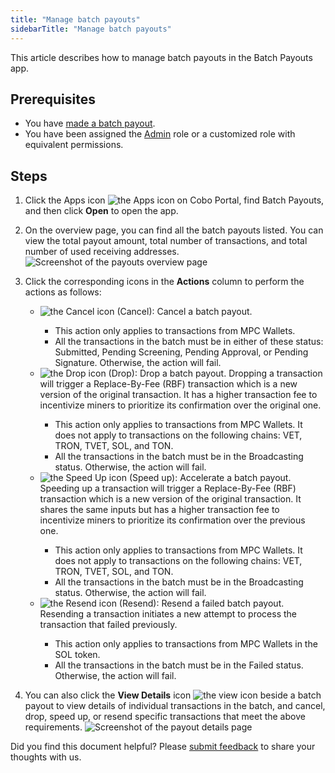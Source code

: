 ```yaml
---
title: "Manage batch payouts"
sidebarTitle: "Manage batch payouts"
---
```


This article describes how to manage batch payouts in the Batch Payouts app.

## Prerequisites

- You have [made a batch payout](/en/apps/batch-payouts/make-payout).
- You have been assigned the [Admin](/en/portal/organization/roles-and-permissions) role or a customized role with equivalent permissions.

## Steps
1. Click the Apps icon <img src="/en/images/common/icon_apps.svg" className="icon" alt="the Apps icon" /> on Cobo Portal, find Batch Payouts, and then click **Open** to open the app.
2. On the overview page, you can find all the batch payouts listed. You can view the total payout amount, total number of transactions, and total number of used receiving addresses.
    <img src="/en/images/portal-apps/batch-payouts/payouts.png" className="screenshot_full_screen" alt="Screenshot of the payouts overview page" />
3. Click the corresponding icons in the **Actions** column to perform the actions as follows:
    - <img src="/en/images/portal-apps/batch-payouts/icon_cancel.png" className="icon" alt="the Cancel icon" /> (Cancel): Cancel a batch payout.
      <Note><ul><li>This action only applies to transactions from MPC Wallets.</li><li>All the transactions in the batch must be in either of these status: Submitted, Pending Screening, Pending Approval, or Pending Signature. Otherwise, the action will fail.</li></ul></Note>
    - <img src="/en/images/portal-apps/batch-payouts/icon_drop.png" className="icon" alt="the Drop icon" /> (Drop): Drop a batch payout.
      Dropping a transaction will trigger a Replace-By-Fee (RBF) transaction which is a new version of the original transaction. It has a higher transaction fee to incentivize miners to prioritize its confirmation over the original one. 
      <Note><ul><li>This action only applies to transactions from MPC Wallets. It does not apply to transactions on the following chains: VET, TRON, TVET, SOL, and TON.</li><li>All the transactions in the batch must be in the Broadcasting status. Otherwise, the action will fail.</li></ul></Note>
    - <img src="/en/images/portal-apps/batch-payouts/icon_speed_up.png" className="icon" alt="the Speed Up icon" /> (Speed up): Accelerate a batch payout.
      Speeding up a transaction will trigger a Replace-By-Fee (RBF) transaction which is a new version of the original transaction. It shares the same inputs but has a higher transaction fee to incentivize miners to prioritize its confirmation over the previous one. 
      <Note><ul><li>This action only applies to transactions from MPC Wallets. It does not apply to transactions on the following chains: VET, TRON, TVET, SOL, and TON.</li><li>All the transactions in the batch must be in the Broadcasting status. Otherwise, the action will fail.</li></ul></Note>
    - <img src="/en/images/portal-apps/batch-payouts/icon_resend.png" className="icon" alt="the Resend icon" /> (Resend): Resend a failed batch payout.
      Resending a transaction initiates a new attempt to process the transaction that failed previously.
      <Note><ul><li>This action only applies to transactions from MPC Wallets in the SOL token.</li><li>All the transactions in the batch must be in the Failed status. Otherwise, the action will fail.</li></ul></Note> 

4. You can also click the **View Details** icon <img src="/en/images/common/icon_view.svg" className="icon" alt="the view icon" /> beside a batch payout to view details of individual transactions in the batch, and cancel, drop, speed up, or resend specific transactions that meet the above requirements.
    <img src="/en/images/portal-apps/batch-payouts/transactions.png" className="screenshot_full_screen" alt="Screenshot of the payout details page" />


<Tip>Did you find this document helpful? Please [submit feedback](https://forms.zohopublic.com/cobo/form/DocumentFeedbackForm/formperma/QvLOhxJv1_JMsJ-1dleZ8Itb_7rzN-LtgvsDdxosoVI) to share your thoughts with us.</Tip>